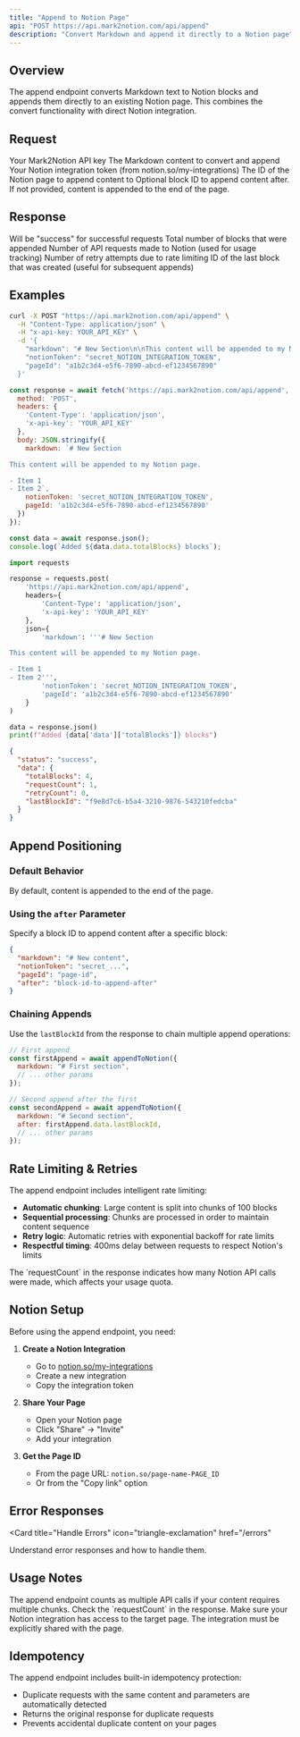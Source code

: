 ```yaml
---
title: "Append to Notion Page"
api: "POST https://api.mark2notion.com/api/append"
description: "Convert Markdown and append it directly to a Notion page"
---
```


## Overview

The append endpoint converts Markdown text to Notion blocks and appends them directly to an existing Notion page. This combines the convert functionality with direct Notion integration.

## Request

<ParamField header="x-api-key" type="string" required>
  Your Mark2Notion API key
</ParamField>

<ParamField body="markdown" type="string" required>
  The Markdown content to convert and append
</ParamField>

<ParamField body="notionToken" type="string" required>
  Your Notion integration token (from notion.so/my-integrations)
</ParamField>

<ParamField body="pageId" type="string" required>
  The ID of the Notion page to append content to
</ParamField>

<ParamField body="after" type="string">
  Optional block ID to append content after. If not provided, content is appended to the end of the page.
</ParamField>

## Response

<ResponseField name="status" type="string">
  Will be "success" for successful requests
</ResponseField>

<ResponseField name="data" type="object">
  <Expandable title="data">
    <ResponseField name="totalBlocks" type="number">
      Total number of blocks that were appended
    </ResponseField>
    <ResponseField name="requestCount" type="number">
      Number of API requests made to Notion (used for usage tracking)
    </ResponseField>
    <ResponseField name="retryCount" type="number">
      Number of retry attempts due to rate limiting
    </ResponseField>
    <ResponseField name="lastBlockId" type="string">
      ID of the last block that was created (useful for subsequent appends)
    </ResponseField>
  </Expandable>
</ResponseField>

## Examples

<CodeGroup>

```bash curl
curl -X POST "https://api.mark2notion.com/api/append" \
  -H "Content-Type: application/json" \
  -H "x-api-key: YOUR_API_KEY" \
  -d '{
    "markdown": "# New Section\n\nThis content will be appended to my Notion page.\n\n- Item 1\n- Item 2",
    "notionToken": "secret_NOTION_INTEGRATION_TOKEN",
    "pageId": "a1b2c3d4-e5f6-7890-abcd-ef1234567890"
  }'
```

```javascript JavaScript
const response = await fetch('https://api.mark2notion.com/api/append', {
  method: 'POST',
  headers: {
    'Content-Type': 'application/json',
    'x-api-key': 'YOUR_API_KEY'
  },
  body: JSON.stringify({
    markdown: `# New Section

This content will be appended to my Notion page.

- Item 1
- Item 2`,
    notionToken: 'secret_NOTION_INTEGRATION_TOKEN',
    pageId: 'a1b2c3d4-e5f6-7890-abcd-ef1234567890'
  })
});

const data = await response.json();
console.log(`Added ${data.data.totalBlocks} blocks`);
```

```python Python
import requests

response = requests.post(
    'https://api.mark2notion.com/api/append',
    headers={
        'Content-Type': 'application/json',
        'x-api-key': 'YOUR_API_KEY'
    },
    json={
        'markdown': '''# New Section

This content will be appended to my Notion page.

- Item 1
- Item 2''',
        'notionToken': 'secret_NOTION_INTEGRATION_TOKEN',
        'pageId': 'a1b2c3d4-e5f6-7890-abcd-ef1234567890'
    }
)

data = response.json()
print(f"Added {data['data']['totalBlocks']} blocks")
```

</CodeGroup>

<ResponseExample>

```json Example Response
{
  "status": "success",
  "data": {
    "totalBlocks": 4,
    "requestCount": 1,
    "retryCount": 0,
    "lastBlockId": "f9e8d7c6-b5a4-3210-9876-543210fedcba"
  }
}
```

</ResponseExample>

## Append Positioning

### Default Behavior
By default, content is appended to the end of the page.

### Using the `after` Parameter
Specify a block ID to append content after a specific block:

```json
{
  "markdown": "# New content",
  "notionToken": "secret_...",
  "pageId": "page-id",
  "after": "block-id-to-append-after"
}
```

### Chaining Appends
Use the `lastBlockId` from the response to chain multiple append operations:

```javascript
// First append
const firstAppend = await appendToNotion({
  markdown: "# First section",
  // ... other params
});

// Second append after the first
const secondAppend = await appendToNotion({
  markdown: "# Second section", 
  after: firstAppend.data.lastBlockId,
  // ... other params
});
```

## Rate Limiting & Retries

The append endpoint includes intelligent rate limiting:

- **Automatic chunking**: Large content is split into chunks of 100 blocks
- **Sequential processing**: Chunks are processed in order to maintain content sequence
- **Retry logic**: Automatic retries with exponential backoff for rate limits
- **Respectful timing**: 400ms delay between requests to respect Notion's limits

<Info>
The `requestCount` in the response indicates how many Notion API calls were made, which affects your usage quota.
</Info>

## Notion Setup

Before using the append endpoint, you need:

1. **Create a Notion Integration**
   - Go to [notion.so/my-integrations](https://notion.so/my-integrations)
   - Create a new integration
   - Copy the integration token

2. **Share Your Page**
   - Open your Notion page
   - Click "Share" → "Invite"
   - Add your integration

3. **Get the Page ID**
   - From the page URL: `notion.so/page-name-PAGE_ID`
   - Or from the "Copy link" option

## Error Responses

<Card
  title="Handle Errors"
  icon="triangle-exclamation"
  href="/errors"
>
Understand error responses and how to handle them.
</Card>

## Usage Notes

<Info>
The append endpoint counts as multiple API calls if your content requires multiple chunks. Check the `requestCount` in the response.
</Info>

<Warning>
Make sure your Notion integration has access to the target page. The integration must be explicitly shared with the page.
</Warning>

## Idempotency

The append endpoint includes built-in idempotency protection:

- Duplicate requests with the same content and parameters are automatically detected
- Returns the original response for duplicate requests
- Prevents accidental duplicate content on your pages
